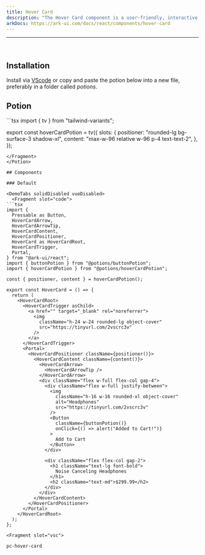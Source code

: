 ```yaml
---
title: Hover Card
description: "The Hover Card component is a user-friendly, interactive tool designed to display information when a user hovers over a specific trigger element. It offers a variety of features, such as controlled state, customizable positioning, and the use of render props for a more dynamic and flexible experience."
arkDocs: https://ark-ui.com/docs/react/components/hover-card
---
```

---


<div class="p-4 w-full flex justify-center items-center bg-surface-2 rounded-md h-80">
    <div className="not-prose flex items-center w-full justify-center">
      <HoverCard client:only="react"/>
    </div>
</div>

<br />

## Installation

Install via [VScode](/docs/getting-started/vsc) or copy and paste the potion below into a new file, preferably in a folder called *potions*.

## Potion 

<Potion>
<Fragment slot="contentSlot">
```tsx
import { tv } from "tailwind-variants";

export const hoverCardPotion = tv({
  slots: {
    positioner: "rounded-lg bg-surface-3 shadow-xl",
    content: "max-w-96 relative w-96 p-4 text-text-2",
  },
});

```
</Fragment>
</Potion>

## Components 

### Default 

<DemoTabs solidDisabled vueDisabled>
  <Fragment slot="code">
```tsx
import {
  Pressable as Button,
  HoverCardArrow,
  HoverCardArrowTip,
  HoverCardContent,
  HoverCardPositioner,
  HoverCard as HoverCardRoot,
  HoverCardTrigger,
  Portal,
} from "@ark-ui/react";
import { buttonPotion } from "@potions/buttonPotion";
import { hoverCardPotion } from "@potions/hoverCardPotion";

const { positioner, content } = hoverCardPotion();

export const HoverCard = () => {
  return (
    <HoverCardRoot>
      <HoverCardTrigger asChild>
        <a href="" target="_blank" rel="noreferrer">
          <img
            className="h-24 w-24 rounded-lg object-cover"
            src="https://tinyurl.com/2vscrc3v"
          />
        </a>
      </HoverCardTrigger>
      <Portal>
        <HoverCardPositioner className={positioner()}>
          <HoverCardContent className={content()}>
            <HoverCardArrow>
              <HoverCardArrowTip />
            </HoverCardArrow>
            <div className="flex w-full flex-col gap-4">
              <div className="flex w-full justify-between">
                <img
                  className="h-16 w-16 rounded-xl object-cover"
                  alt="Headphones"
                  src="https://tinyurl.com/2vscrc3v"
                />
                <Button
                  className={buttonPotion()}
                  onClick={() => alert("Added to Cart!")}
                >
                  Add to Cart
                </Button>
              </div>

              <div className="flex flex-col gap-2">
                <h1 className="text-lg font-bold">
                  Noise Canceling Headphones
                </h1>
                <h2 className="text-md">$299.99</h2>
              </div>
            </div>
          </HoverCardContent>
        </HoverCardPositioner>
      </Portal>
    </HoverCardRoot>
  );
};

```
  </Fragment>

    <Fragment slot="vsc">
```bash
pc-hover-card
```
  </Fragment>
</DemoTabs>

